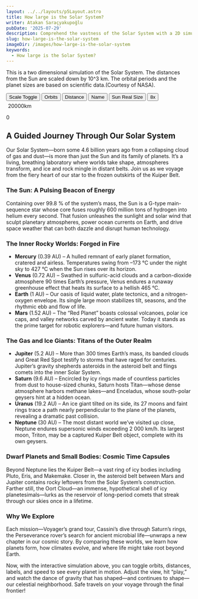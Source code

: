 ```yaml
---
layout: ../../layouts/p5Layout.astro
title: How large is the Solar System?
writer: Atakan Saraçyakupoğlu
pubDate: '2025-07-29'
description: Comprehend the vastness of the Solar System with a 2D simulation.
slug: how-large-is-the-solar-system
imageDir: /images/how-large-is-the-solar-system
keywords:
  - How large is the Solar System?
---
```


<div class="p5-container centered_flex">
<p class="Tool-Explanation">This is a two dimensional simulation of the Solar System. The distances from the Sun are scaled down by 10^3 km. The orbital periods and the planet sizes are based on scientific data.(Courtesy of NASA).</p>
  <div class="upper-div">
    <button onclick="zoomButtonFunction()" class="upper-button">Scale Toggle</button>
    <button onclick="orbitDisplayFunction()" class="upper-button" id="orbitButton">Orbits</button> 
    <button onclick="distanceDisplayFunction()" class="upper-button" id="distanceButton">Distance</button> 
    <button onclick="nameDisplayFunction()" class="upper-button" id="nameButton">Name</button>
    <button onclick="sunScaleFunc()" class="upper-button" id="sunscaleButton">Sun Real Size</button>      
    <button onclick="toggleSpeed()" class="upper-button" id="scale-button">8x</button>
  </div>
  <div class="upper-div">
  <div class="upper-div" style="flex-direction: column;"><p id="zoom-info" class="Tool-Explanation" style="margin: 5px;">20000km</p><span id="scale-line"></span></div>
  <p id="time-info" class="Tool-Explanation">0</p>
</div>
<div id="sketch-container"></div>
</div>

<div class="p5-article">
  <h2>A Guided Journey Through Our Solar System</h2>
  <p>
    Our Solar System—born some 4.6 billion years ago from a collapsing cloud of
    gas and dust—is more than just the Sun and its family of planets. It’s a
    living, breathing laboratory where worlds take shape, atmospheres
    transform, and ice and rock mingle in distant belts. Join us as we voyage
    from the fiery heart of our star to the frozen outskirts of the Kuiper Belt.
  </p>

  <h3>The Sun: A Pulsing Beacon of Energy</h3>
  <p>
    Containing over 99.8 % of the system’s mass, the Sun is a G-type
    main-sequence star whose core fuses roughly 600 million tons of hydrogen
    into helium every second. That fusion unleashes the sunlight and solar wind
    that sculpt planetary atmospheres, power ocean currents on Earth, and drive
    space weather that can both dazzle and disrupt human technology.
  </p>

  <h3>The Inner Rocky Worlds: Forged in Fire</h3>
  <ul>
    <li>
      <strong>Mercury</strong> (0.39 AU) – A hulled remnant of early planet
      formation, cratered and airless. Temperatures swing from –173 °C under the
      night sky to 427 °C when the Sun rises over its horizon.
    </li>
    <li>
      <strong>Venus</strong> (0.72 AU) – Swathed in sulfuric-acid clouds and a
      carbon-dioxide atmosphere 90 times Earth’s pressure, Venus endures a
      runaway greenhouse effect that heats its surface to a hellish 465 °C.
    </li>
    <li>
      <strong>Earth</strong> (1 AU) – Our oasis of liquid water, plate tectonics,
      and a nitrogen-oxygen envelope. Its single large moon stabilizes tilt,
      seasons, and the rhythmic ebb and flow of life.
    </li>
    <li>
      <strong>Mars</strong> (1.52 AU) – The “Red Planet” boasts colossal volcanoes,
      polar ice caps, and valley networks carved by ancient water. Today it
      stands as the prime target for robotic explorers—and future human visitors.
    </li>
  </ul>

  <h3>The Gas and Ice Giants: Titans of the Outer Realm</h3>
  <ul>
    <li>
      <strong>Jupiter</strong> (5.2 AU) – More than 300 times Earth’s mass, its
      banded clouds and Great Red Spot testify to storms that have raged for
      centuries. Jupiter’s gravity shepherds asteroids in the asteroid belt and
      flings comets into the inner Solar System.
    </li>
    <li>
      <strong>Saturn</strong> (9.6 AU) – Encircled by icy rings made of countless
      particles from dust to house-sized chunks, Saturn hosts Titan—whose
      dense atmosphere harbors methane lakes—and Enceladus, whose south-polar
      geysers hint at a hidden ocean.
    </li>
    <li>
      <strong>Uranus</strong> (19.2 AU) – An ice giant tilted on its side, its
      27 moons and faint rings trace a path nearly perpendicular to the plane
      of the planets, revealing a dramatic past collision.
    </li>
    <li>
      <strong>Neptune</strong> (30 AU) – The most distant world we’ve visited
      up close, Neptune endures supersonic winds exceeding 2 000 km/h. Its
      largest moon, Triton, may be a captured Kuiper Belt object, complete with
      its own geysers.
    </li>
  </ul>

  <h3>Dwarf Planets and Small Bodies: Cosmic Time Capsules</h3>
  <p>
    Beyond Neptune lies the Kuiper Belt—a vast ring of icy bodies including
    Pluto, Eris, and Makemake. Closer in, the asteroid belt between Mars and
    Jupiter contains rocky leftovers from the Solar System’s construction.
    Farther still, the Oort Cloud—an immense, hypothetical shell of icy
    planetesimals—lurks as the reservoir of long-period comets that streak
    through our skies once in a lifetime.
  </p>

  <h3>Why We Explore</h3>
  <p>
    Each mission—Voyager’s grand tour, Cassini’s dive through Saturn’s rings,
    the Perseverance rover’s search for ancient microbial life—unwraps a new
    chapter in our cosmic story. By comparing these worlds, we learn how
    planets form, how climates evolve, and where life might take root beyond
    Earth.
  </p>

  <p>
    Now, with the interactive simulation above, you can toggle orbits,
    distances, labels, and speed to see every planet in motion. Adjust the
    view, hit “play,” and watch the dance of gravity that has shaped—and
    continues to shape—our celestial neighborhood. Safe travels on your
    voyage through the final frontier!
  </p>
</div>
<script is:inline src="/p5/p5.min.js"></script>

<script is:inline src="/p5/demo.js"></script>
